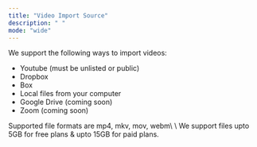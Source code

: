 ```yaml
---
title: "Video Import Source"
description: " "
mode: "wide"
---
```


We support the following ways to import videos:

- Youtube (must be unlisted or public)
- Dropbox
- Box
- Local files from your computer
- Google Drive (coming soon)
- Zoom (coming soon)

<Note>
  Supported file formats are mp4, mkv, mov, webm\
  \
  We support files upto 5GB for free plans & upto 15GB for paid plans.
</Note>